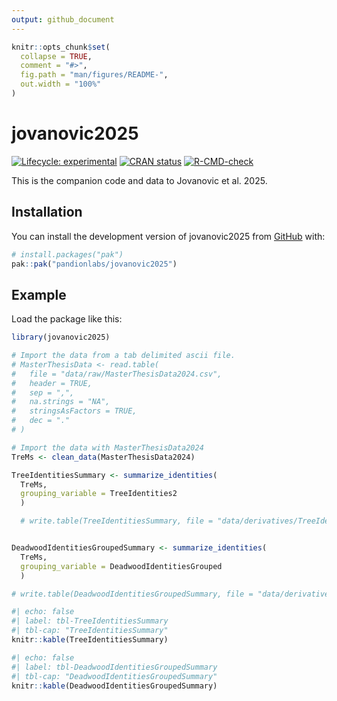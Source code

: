 ```yaml
---
output: github_document
---
```


<!-- README.md is generated from README.Rmd. Please edit that file -->

```r
knitr::opts_chunk$set(
  collapse = TRUE,
  comment = "#>",
  fig.path = "man/figures/README-",
  out.width = "100%"
)
```

# jovanovic2025

<!-- badges: start -->
[![Lifecycle: experimental](https://img.shields.io/badge/lifecycle-experimental-orange.svg)](https://lifecycle.r-lib.org/articles/stages.html#experimental)
[![CRAN status](https://www.r-pkg.org/badges/version/jovanovic2025)](https://CRAN.R-project.org/package=jovanovic2025)
[![R-CMD-check](https://github.com/pandionlabs/jovanovic2025/actions/workflows/R-CMD-check.yaml/badge.svg)](https://github.com/pandionlabs/jovanovic2025/actions/workflows/R-CMD-check.yaml)
<!-- badges: end -->

This is the companion code and data to Jovanovic et al. 2025. 

## Installation

You can install the development version of jovanovic2025 from [GitHub](https://github.com/) with:

``` r
# install.packages("pak")
pak::pak("pandionlabs/jovanovic2025")
```

## Example

Load the package like this:

```r
library(jovanovic2025)
```

```r
# Import the data from a tab delimited ascii file.
# MasterThesisData <- read.table(
#   file = "data/raw/MasterThesisData2024.csv",
#   header = TRUE,
#   sep = ",",
#   na.strings = "NA",
#   stringsAsFactors = TRUE,
#   dec = "."
# )

# Import the data with MasterThesisData2024
TreMs <- clean_data(MasterThesisData2024) 
```


```r

TreeIdentitiesSummary <- summarize_identities(
  TreMs, 
  grouping_variable = TreeIdentities2
  )

  # write.table(TreeIdentitiesSummary, file = "data/derivatives/TreeIdentitiesSummary.csv", sep = ",", quote = FALSE, row.names = FALSE)


DeadwoodIdentitiesGroupedSummary <- summarize_identities(
  TreMs, 
  grouping_variable = DeadwoodIdentitiesGrouped
  )

# write.table(DeadwoodIdentitiesGroupedSummary, file = "data/derivatives/DeadwoodIdentitiesGroupedSummary.csv", sep = ",", quote = FALSE, row.names = FALSE)
```

```r
#| echo: false
#| label: tbl-TreeIdentitiesSummary
#| tbl-cap: "TreeIdentitiesSummary"
knitr::kable(TreeIdentitiesSummary)
```

```r
#| echo: false
#| label: tbl-DeadwoodIdentitiesGroupedSummary
#| tbl-cap: "DeadwoodIdentitiesGroupedSummary"
knitr::kable(DeadwoodIdentitiesGroupedSummary)
```